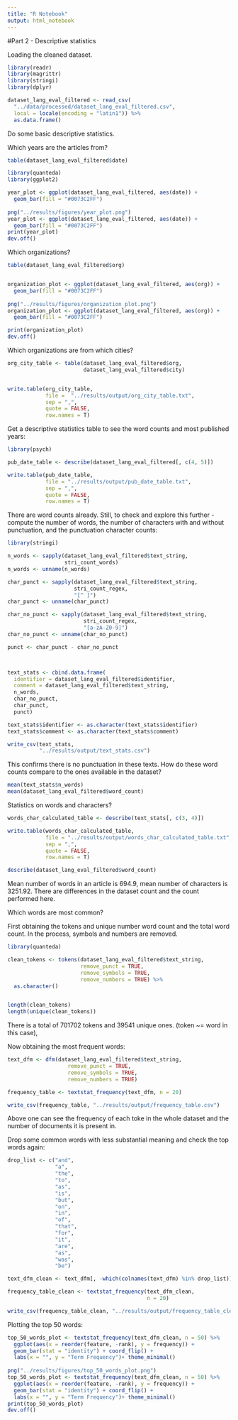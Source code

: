 ```yaml
---
title: "R Notebook"
output: html_notebook
---
```



#Part 2 - Descriptive statistics


Loading the cleaned dataset.

```r
library(readr)
library(magrittr)
library(stringi)
library(dplyr)

dataset_lang_eval_filtered <- read_csv(
  "../data/processed/dataset_lang_eval_filtered.csv",
  local = locale(encoding = "latin1")) %>%
  as.data.frame()
```

Do some basic descriptive statistics.

Which years are the articles from?
```r
table(dataset_lang_eval_filtered$date)

library(quanteda)
library(ggplot2)

year_plot <- ggplot(dataset_lang_eval_filtered, aes(date)) +
  geom_bar(fill = "#0073C2FF") 
  
png("../results/figures/year_plot.png")
year_plot <- ggplot(dataset_lang_eval_filtered, aes(date)) +
  geom_bar(fill = "#0073C2FF") 
print(year_plot)
dev.off()
```

Which organizations?
```r
table(dataset_lang_eval_filtered$org)


organization_plot <- ggplot(dataset_lang_eval_filtered, aes(org)) +
  geom_bar(fill = "#0073C2FF") 
  
png("../results/figures/organization_plot.png")
organization_plot <- ggplot(dataset_lang_eval_filtered, aes(org)) +
  geom_bar(fill = "#0073C2FF") 

print(organization_plot)
dev.off()
```

Which organizations are from which cities?
```r
org_city_table <- table(dataset_lang_eval_filtered$org,
                        dataset_lang_eval_filtered$city)


write.table(org_city_table,
            file =  "../results/output/org_city_table.txt",
            sep = ",",
            quote = FALSE,
            row.names = T)
```
Get a descriptive statistics table to see the word counts and most published 
years:
```r
library(psych)

pub_date_table <- describe(dataset_lang_eval_filtered[, c(4, 5)])

write.table(pub_date_table,
            file = "../results/output/pub_date_table.txt",
            sep = ",",
            quote = FALSE,
            row.names = T)
```

There are word counts already. Still, to check and 
explore this further - compute the number of words, the number of characters with 
and without punctuation, and the punctuation character counts:
```r

library(stringi)

n_words <- sapply(dataset_lang_eval_filtered$text_string,
                  stri_count_words)
n_words <- unname(n_words)

char_punct <- sapply(dataset_lang_eval_filtered$text_string,
                     stri_count_regex,
                     "[^ ]")
char_punct <- unname(char_punct)

char_no_punct <- sapply(dataset_lang_eval_filtered$text_string,
                        stri_count_regex,
                        "[a-zA-Z0-9]")
char_no_punct <- unname(char_no_punct)

punct <- char_punct - char_no_punct



text_stats <- cbind.data.frame(
  identifier = dataset_lang_eval_filtered$identifier,
  comment = dataset_lang_eval_filtered$text_string,
  n_words,
  char_no_punct,
  char_punct,
  punct)

text_stats$identifier <- as.character(text_stats$identifier)
text_stats$comment <- as.character(text_stats$comment)

write_csv(text_stats,
          "../results/output/text_stats.csv")
```
This confirms there is no punctuation in these texts. How do these
word counts compare to the ones available in the dataset?
```r
mean(text_stats$n_words)
mean(dataset_lang_eval_filtered$word_count)
```

Statistics on 
words and characters?
```r
words_char_calculated_table <- describe(text_stats[, c(3, 4)])

write.table(words_char_calculated_table,
            file = "../results/output/words_char_calculated_table.txt",
            sep = ",",
            quote = FALSE,
            row.names = T)

describe(dataset_lang_eval_filtered$word_count)
```

Mean number of words in an article is 694.9, mean number of characters is
3251.92. There are differences in the dataset count and the count performed
here. 


Which words are most common?

First obtaining the tokens and unique number word count and the total word count.
In the process, symbols and numbers are removed.
```r
library(quanteda)

clean_tokens <- tokens(dataset_lang_eval_filtered$text_string,
                       remove_punct = TRUE,
                       remove_symbols = TRUE,
                       remove_numbers = TRUE) %>%
  as.character()


length(clean_tokens)
length(unique(clean_tokens))
```
There is a total of 701702 tokens and 39541 unique ones. (token ~= word in 
this case),

Now obtaining the most frequent words:
```r
text_dfm <- dfm(dataset_lang_eval_filtered$text_string,
                   remove_punct = TRUE,
                   remove_symbols = TRUE,
                   remove_numbers = TRUE)

frequency_table <- textstat_frequency(text_dfm, n = 20)

write_csv(frequency_table, "../results/output/frequency_table.csv")


```

Above one can see the frequency of each toke in the whole dataset and 
the number of documents it is present in. 

Drop some common words with less substantial meaning and check the top
words again:
```r
drop_list <- c("and",
               "a",
               "the",
               "to",
               "as",
               "is",
               "but",
               "on",
               "in",
               "of",
               "that",
               "for",
               "it",
               "are",
               "as",
               "was",
               "be")

text_dfm_clean <- text_dfm[, -which(colnames(text_dfm) %in% drop_list)]

frequency_table_clean <- textstat_frequency(text_dfm_clean,
                                            n = 20)

write_csv(frequency_table_clean, "../results/output/frequency_table_clean.csv")

```


Plotting the top 50 words:
```r
top_50_words_plot <- textstat_frequency(text_dfm_clean, n = 50) %>%
  ggplot(aes(x = reorder(feature, -rank), y = frequency)) +
  geom_bar(stat = "identity") + coord_flip() +
  labs(x = "", y = "Term Frequency")+ theme_minimal()
  
png("../results/figures/top_50_words_plot.png")
top_50_words_plot <- textstat_frequency(text_dfm_clean, n = 50) %>%
  ggplot(aes(x = reorder(feature, -rank), y = frequency)) +
  geom_bar(stat = "identity") + coord_flip() +
  labs(x = "", y = "Term Frequency")+ theme_minimal()
print(top_50_words_plot)
dev.off()
```
